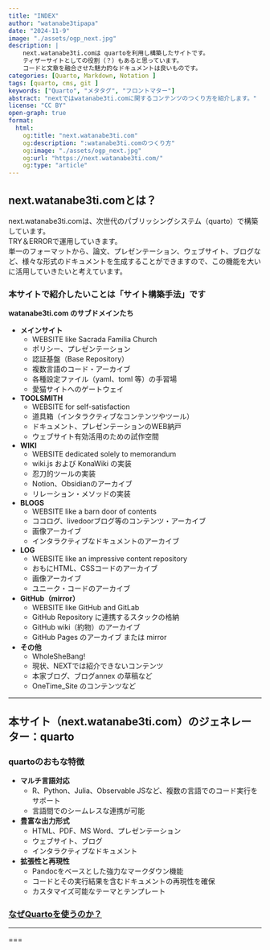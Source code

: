 ```yaml
---
title: "INDEX"
author: "watanabe3tipapa"
date: "2024-11-9"
image: "./assets/ogp_next.jpg"
description: |
    next.watanabe3ti.comは quartoを利用し構築したサイトです。
    ティザーサイトとしての役割（？）もあると思っています。
    コードと文章を融合させた魅力的なドキュメントは良いものです。
categories: [Quarto, Markdown, Notation ]
tags: [quarto, cms, git ]
keywords: ["Quarto", "メタタグ", "フロントマター"]
abstract: "nextではwatanabe3ti.comに関するコンテンツのつくり方を紹介します。"
license: "CC BY"
open-graph: true
format:
  html:
    og:title: "next.watanabe3ti.com"
    og:description: ":watanabe3ti.comのつくり方"
    og:image: "./assets/ogp_next.jpg"
    og:url: "https://next.watanabe3ti.com/"
    og:type: "article"
---
```


## next.watanabe3ti.comとは？

next.watanabe3ti.comは、次世代のパブリッシングシステム（quarto）で構築しています。<br> TRY＆ERRORで運用していきます。<br> 単一のフォーマットから、論文、プレゼンテーション、ウェブサイト、ブログなど、様々な形式のドキュメントを生成することができますので、この機能を大いに活用していきたいと考えています。

### 本サイトで紹介したいことは「サイト構築手法」です

**watanabe3ti.com のサブドメインたち**

-   **メインサイト**
    -   WEBSITE like Sacrada Familia Church
    -   ポリシー、プレゼンテーション
    -   認証基盤（Base Repository）
    -   複数言語のコード・アーカイブ
    -   各種設定ファイル（yaml、toml 等）の手習場
    -   愛猫サイトへのゲートウェイ
-   **TOOLSMITH**
    -   WEBSITE for self-satisfaction
    -   道具箱（インタラクティブなコンテンツやツール）
    -   ドキュメント、プレゼンテーションのWEB納戸
    -   ウェブサイト有効活用のための試作空間
-   **WIKI**
    -   WEBSITE dedicated solely to memorandum
    -   wiki.js および KonaWiki の実装
    -   忍刀的ツールの実装
    -   Notion、Obsidianのアーカイブ
    -   リレーション・メソッドの実装
-   **BLOGS**
    -   WEBSITE like a barn door of contents
    -   ココログ、livedoorブログ等のコンテンツ・アーカイブ
    -   画像アーカイブ
    -   インタラクティブなドキュメントのアーカイブ
-   **LOG**
    -   WEBSITE like an impressive content repository
    -   おもにHTML、CSSコードのアーカイブ
    -   画像アーカイブ
    -   ユニーク・コードのアーカイブ
-   **GitHub（mirror）**
    -   WEBSITE like GitHub and GitLab
    -   GitHub Repository に連携するスタックの格納
    -   GitHub wiki（約物）のアーカイブ
    -   GitHub Pages のアーカイブ または mirror
-   **その他**
    -   WholeSheBang!
    -   現状、NEXTでは紹介できないコンテンツ
    -   本家ブログ、ブログannex の草稿など
    -   OneTime_Site のコンテンツなど

------------------------------------------------------------------------

## 本サイト（next.watanabe3ti.com）のジェネレーター：quarto

### quartoのおもな特徴

-   **マルチ言語対応**
    -   R、Python、Julia、Observable JSなど、複数の言語でのコード実行をサポート
    -   言語間でのシームレスな連携が可能
-   **豊富な出力形式**
    -   HTML、PDF、MS Word、プレゼンテーション
    -   ウェブサイト、ブログ
    -   インタラクティブなドキュメント
-   **拡張性と再現性**
    -   Pandocをベースとした強力なマークダウン機能
    -   コードとその実行結果を含むドキュメントの再現性を確保
    -   カスタマイズ可能なテーマとテンプレート

### [なぜQuartoを使うのか？](http://next.watanabe3ti.com/quarto.html)

------------------------------------------------------------------------

===